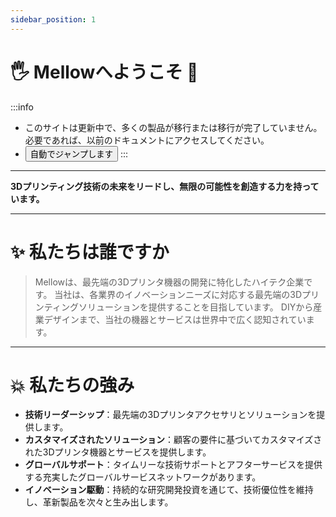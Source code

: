 ```yaml
---
sidebar_position: 1
---
```


# 🖐 Mellowへようこそ 🎉️

:::info
* このサイトは更新中で、多くの製品が移行または移行が完了していません。必要であれば、以前のドキュメントにアクセスしてください。
* <Button variant="contained" disableElevation href="https://mellow-old.klipper.cn/#/">自動でジャンプします</Button>
:::
---

**3Dプリンティング技術の未来をリードし、無限の可能性を創造する力を持っています。**

---

# ✨ 私たちは誰ですか

> Mellowは、最先端の3Dプリンタ機器の開発に特化したハイテク企業です。
> 当社は、各業界のイノベーションニーズに対応する最先端の3Dプリンティングソリューションを提供することを目指しています。
> DIYから産業デザインまで、当社の機器とサービスは世界中で広く認知されています。

---

# 💥 私たちの強み

- **技術リーダーシップ**：最先端の3Dプリンタアクセサリとソリューションを提供します。
- **カスタマイズされたソリューション**：顧客の要件に基づいてカスタマイズされた3Dプリンタ機器とサービスを提供します。
- **グローバルサポート**：タイムリーな技術サポートとアフターサービスを提供する充実したグローバルサービスネットワークがあります。
- **イノベーション駆動**：持続的な研究開発投資を通じて、技術優位性を維持し、革新製品を次々と生み出します。